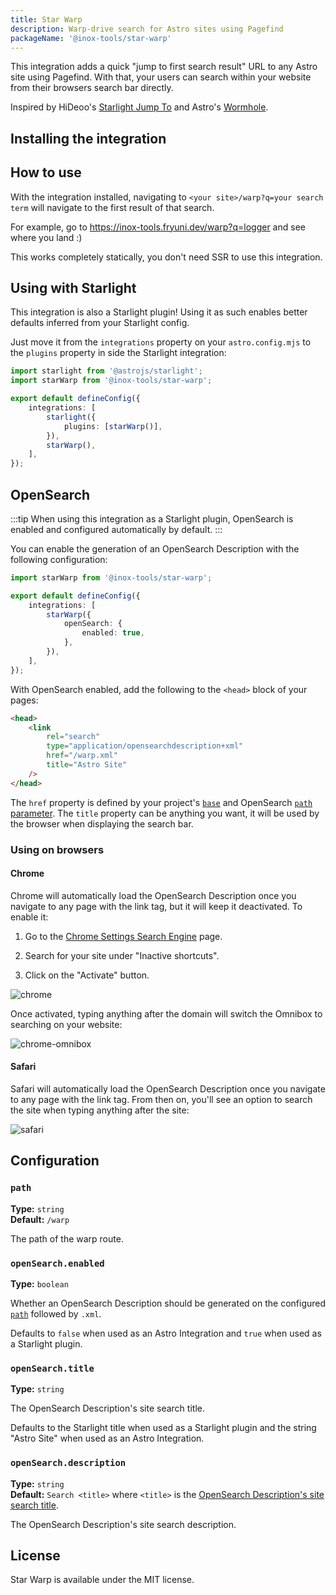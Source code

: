 ```yaml
---
title: Star Warp
description: Warp-drive search for Astro sites using Pagefind
packageName: '@inox-tools/star-warp'
---
```


This integration adds a quick "jump to first search result" URL to any Astro site using Pagefind. With that, your users can search within your website from their browsers search bar directly.

Inspired by HiDeoo's [Starlight Jump To](https://sjt.vercel.app/) and Astro's [Wormhole](https://a.stro.cc/).

## Installing the integration


<InstallCmd />

## How to use

With the integration installed, navigating to `<your site>/warp?q=your search term` will navigate to the first result of that search.

For example, go to https://inox-tools.fryuni.dev/warp?q=logger and see where you land :)

This works completely statically, you don't need SSR to use this integration.

## Using with Starlight

This integration is also a Starlight plugin! Using it as such enables better defaults inferred from your Starlight config.

Just move it from the `integrations` property on your `astro.config.mjs` to the `plugins` property in side the Starlight integration:

```ts title="astro.config.mjs" del={9} ins={7}
import starlight from '@astrojs/starlight';
import starWarp from '@inox-tools/star-warp';

export default defineConfig({
	integrations: [
		starlight({
			plugins: [starWarp()],
		}),
		starWarp(),
	],
});
```

## OpenSearch

:::tip
When using this integration as a Starlight plugin, OpenSearch is enabled and configured automatically by default.
:::

You can enable the generation of an OpenSearch Description with the following configuration:

```ts title="astro.config.mjs" ins={6-8}
import starWarp from '@inox-tools/star-warp';

export default defineConfig({
	integrations: [
		starWarp({
			openSearch: {
				enabled: true,
			},
		}),
	],
});
```

With OpenSearch enabled, add the following to the `<head>` block of your pages:

```html ins={2-7}
<head>
	<link
		rel="search"
		type="application/opensearchdescription+xml"
		href="/warp.xml"
		title="Astro Site"
	/>
</head>
```

The `href` property is defined by your project's [`base`](https://docs.astro.build/en/reference/configuration-reference/#base) and OpenSearch [`path` parameter](#path). The `title` property can be anything you want, it will be used by the browser when displaying the search bar.

### Using on browsers

#### Chrome

Chrome will automatically load the OpenSearch Description once you navigate to any page with the link tag, but it will keep it deactivated. To enable it:


<Steps>

1. Go to the [Chrome Settings Search Engine](chrome://settings/searchEngines) page.

2. Search for your site under "Inactive shortcuts".

3. Click on the "Activate" button.

</Steps>

![chrome](../../img/site-warp-chrome.png)

Once activated, typing anything after the domain will switch the Omnibox to searching on your website:

![chrome-omnibox](../../img/site-warp-chrome-2.png)

#### Safari

Safari will automatically load the OpenSearch Description once you navigate to any page with the link tag. From then on, you'll see an option to search the site when typing anything after the site:

![safari](../../img/site-warp-safari.png)

## Configuration

### `path`

**Type:** `string`  
**Default:** `/warp`

The path of the warp route.

### `openSearch.enabled`

**Type:** `boolean`

Whether an OpenSearch Description should be generated on the configured [`path`](#path) followed by `.xml`.

Defaults to `false` when used as an Astro Integration and `true` when used as a Starlight plugin.

### `openSearch.title`

**Type:** `string`

The OpenSearch Description's site search title.

Defaults to the Starlight title when used as a Starlight plugin and the string "Astro Site" when used as an Astro Integration.

### `openSearch.description`

**Type:** `string`  
**Default:** `Search <title>` where `<title>` is the [OpenSearch Description's site search title](#opensearchtitle).

The OpenSearch Description's site search description.

## License

Star Warp is available under the MIT license.
